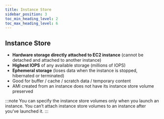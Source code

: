 ```yaml
---
title: Instance Store
sidebar_position: 3
toc_min_heading_level: 2
toc_max_heading_level: 6
---
```


<TOCInline toc={toc} minHeadingLevel={2} maxHeadingLevel={6} />

## Instance Store

- **Hardware storage directly attached to EC2 instance** (cannot be detached and attached to another instance)
- **Highest IOPS** of any available storage (millions of IOPS)
- **Ephemeral storage** (loses data when the instance is stopped, hibernated or terminated)
- Good for buffer / cache / scratch data / temporary content
- AMI created from an instance does not have its instance store volume preserved

:::note
You can specify the instance store volumes only when you launch an instance. You can’t attach instance store volumes to an instance after you’ve launched it.
:::